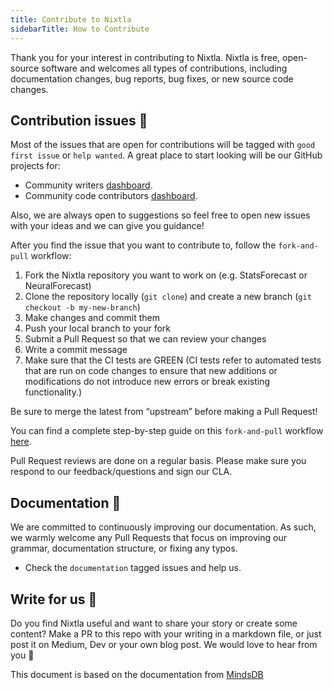 ```yaml
---
title: Contribute to Nixtla 
sidebarTitle: How to Contribute
---
```


Thank you for your interest in contributing to Nixtla. Nixtla is free,
open-source software and welcomes all types of contributions, including
documentation changes, bug reports, bug fixes, or new source code
changes.

## Contribution issues 🔧

Most of the issues that are open for contributions will be tagged with
`good first issue` or `help wanted`. A great place to start looking will
be our GitHub projects for:

-   Community writers
    [dashboard](https://github.com/orgs/Nixtla/projects/9).
-   Community code contributors
    [dashboard](https://github.com/orgs/Nixtla/projects/6).

Also, we are always open to suggestions so feel free to open new issues
with your ideas and we can give you guidance!

After you find the issue that you want to contribute to, follow the
`fork-and-pull` workflow:

1.  Fork the Nixtla repository you want to work on (e.g. StatsForecast
    or NeuralForecast)
2.  Clone the repository locally (`git clone`) and create a new branch
    (`git checkout -b my-new-branch`)
3.  Make changes and commit them
4.  Push your local branch to your fork
5.  Submit a Pull Request so that we can review your changes
6.  Write a commit message
7.  Make sure that the CI tests are GREEN (CI tests refer to automated
    tests that are run on code changes to ensure that new additions or
    modifications do not introduce new errors or break existing
    functionality.)

Be sure to merge the latest from “upstream” before making a Pull
Request!

You can find a complete step-by-step guide on this `fork-and-pull`
workflow
[here](https://github.com/Nixtla/how-to-contribute-nixtlaverse).

Pull Request reviews are done on a regular basis. Please make sure you
respond to our feedback/questions and sign our CLA.

## Documentation 📖

We are committed to continuously improving our documentation. As such,
we warmly welcome any Pull Requests that focus on improving our grammar,
documentation structure, or fixing any typos.

-   Check the `documentation` tagged issues and help us.

## Write for us 📝

Do you find Nixtla useful and want to share your story or create some
content? Make a PR to this repo with your writing in a markdown file, or
just post it on Medium, Dev or your own blog post. We would love to hear
from you 💚

This document is based on the documentation from
[MindsDB](https://github.com/mindsdb/mindsdb)

